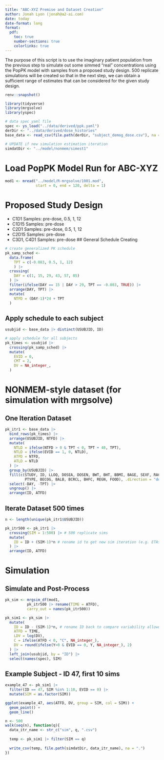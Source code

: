 ```yaml
---
title: "ABC-XYZ Premise and Dataset Creation"
author: Jonah Lyon (jonah@a2-ai.com)
date: today
date-format: long
format:
  pdf:
    toc: true
    number-sections: true
    colorlinks: true
---
```


The purpose of this script is to use the imaginary patient population from the previous step to simulate out some simmed "real" concentrations using the PopPK model with samples from a proposed study design.  500 replicate simulations will be created so that in the next step, we can obtain a sufficient range of estimates that can be considered for the given study design.


```r
renv::snapshot()
```


```r
library(tidyverse)
library(mrgsolve)
library(yspec)

# data spec yaml file
spec <- ys_load("../data/derived/ppk.yaml")
derDir <- "../data/derived/dose_histories"
base_data <- read_csv(file.path(derDir, "subject_demog_dose.csv"), na = ".")

# UPDATE if new simulation estimation iteration
simdatDir <- "../model/nonmem/simest1"

```

# Load PopPK Model Run for ABC-XYZ
```r
mod1 <- mread("../model/R-mrgsolve/1001.mod", 
              start = 0, end = 120, delta = 1)

```

# Proposed Study Design
- C1D1 Samples: pre-dose, 0.5, 1, 12
- C1D15 Samples: pre-dose
- C2D1 Samples: pre-dose, 0.5, 1, 12
- C2D15 Samples: pre-dose
- C3D1, C4D1 Samples: pre-dose
## General Schedule Creating
```r
# create generalized PK schedule
pk_samp_sched <- 
  data.frame(
    TPT = c(-0.083, 0.5, 1, 12)
    ) |> 
  crossing(
    DAY = c(1, 15, 29, 43, 57, 85)
  ) |> 
  filter(ifelse(DAY == 15 | DAY > 29, TPT == -0.083, TRUE)) |> 
  arrange(DAY, TPT) |> 
  mutate(
    NTFD = (DAY-1)*24 + TPT
  )

```
## Apply schedule to each subject
```r
usubjid <- base_data |> distinct(USUBJID, ID)

# apply schedule for all subjects
pk_times <- usubjid |> 
  crossing(pk_samp_sched) |> 
  mutate(
    EVID = 0,
    CMT = 2,
    DV = NA_integer_,
  )

```

# NONMEM-style dataset (for simulation with mrgsolve)
## One Iteration Dataset
```r

pk_itr1 <- base_data |> 
  bind_rows(pk_times) |> 
  arrange(USUBJID, NTFD) |> 
  mutate(
    NTLD = ifelse(NTFD > 0 & TPT < 0, TPT + 48, TPT),
    NTLD = ifelse(EVID == 1, 0, NTLD),
    ATFD = NTFD,
    ATLD = NTLD
  ) |> 
  group_by(USUBJID) |> 
  fill(c(STUDY, ID, LLOQ, DOSEA, DOSEN, BWT, BHT, BBMI, BAGE, SEXF, RACEN,
         PTYPE, BECOG, BALB, BCRCL, BHFC, REGN, FOOD), .direction = "downup") |> 
  select(-DAY, -TPT) |> 
  ungroup() |> 
  arrange(ID, ATFD)

```

## Iterate Dataset 500 times
```r
n <- length(unique(pk_itr1$USUBJID))

pk_itr500 <- pk_itr1 |> 
  crossing(SIM = 1:500) |> # 500 replicate sims
  mutate(
    ID = ID + (SIM-1)*n # rename id to get new sim iteration (e.g. ETAs are resimulated)
  ) |> 
  arrange(ID, ATFD)

```

# Simulation
## Simulate and Post-Process
```r
pk_sim <- mrgsim_df(mod1, 
          pk_itr500 |> rename(TIME = ATFD),
          carry_out = names(pk_itr500))

pk_sim1 <- pk_sim |> 
  mutate(
    ID = ID - (SIM-1)*n, # rename ID back to compare variability allowed for any one given subject
    ATFD = TIME,
    LDV = log(DV),
    C = ifelse(ATFD < 0, "C", NA_integer_),
    DV = round(ifelse(Y>0 & EVID == 0, Y, NA_integer_), 2)
  ) |> 
  left_join(usubjid, by = "ID") |> 
  select(names(spec), SIM)

```

## Example Subject - ID 47, first 10 sims
```r
example_47 <- pk_sim1 |> 
  filter(ID == 47, SIM %in% 1:10, EVID == 0) |>
  mutate(SIM = as.factor(SIM))

ggplot(example_47, aes(ATFD, DV, group = SIM, col = SIM)) +
  geom_point() + 
  geom_line()

```

```r

n <- 500
walk(seq(n), function(q){
  data_itr_name <- str_c("sim", q, ".csv")
  
  temp <- pk_sim1 |> filter(SIM == q)
  
  write_csv(temp, file.path(simdatDir, data_itr_name), na = ".")
})

```


